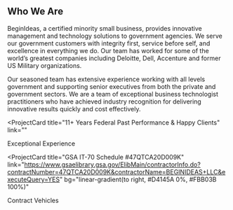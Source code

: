 ## Who We Are

BeginIdeas, a certified minority small business, provides innovative management and technology solutions to government agencies.  We serve our government customers with integrity first, service before self, and excellence in everything we do. Our team has worked for some of the world’s greatest companies including Deloitte, Dell, Accenture and former US Military organizations.

Our seasoned team has extensive experience working with all levels government and supporting senior executives from both the private and government sectors. We are a team of exceptional business technologist practitioners who have achieved industry recognition for delivering innovative results quickly and cost effectively.

<ProjectCard
  title="11+ Years Federal Past Performance & Happy Clients"
  link=""
>
  Exceptional Experience
</ProjectCard>

<ProjectCard
  title="GSA IT-70 Schedule #47QTCA20D009K"
  link="https://www.gsaelibrary.gsa.gov/ElibMain/contractorInfo.do?contractNumber=47QTCA20D009K&contractorName=BEGINIDEAS+LLC&executeQuery=YES"
  bg="linear-gradient(to right, #D4145A 0%, #FBB03B 100%)"
>
  Contract Vehicles
</ProjectCard>




